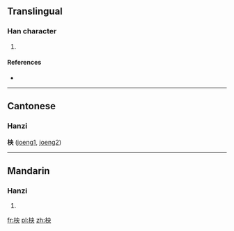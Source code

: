 ==Translingual==

===Han character===
{{Han char|rn=75|rad=木|as=05|sn=9|four=4593<sub>0</sub>|canj=木中月大 (DLBK)}}

# {{defn|Han|sort=木05}}

====References====
* {{Han ref|kx=0518.200|dkj=14615|hdz=21183.040|uh=67CD|ud=26573|bh=CF4B|bd=53067}}

----

==Cantonese==
===Hanzi===
'''柍''' ([[joeng1]], [[joeng2]])

----

==Mandarin==

===Hanzi===
{{cmn-hanzi|pin=[[yāng]] ([[yang1]])|wg=yang<sup>1</sup>}}

# {{defn|Mandarin|sort=木05}}

[[fr:柍]]
[[pl:柍]]
[[zh:柍]]